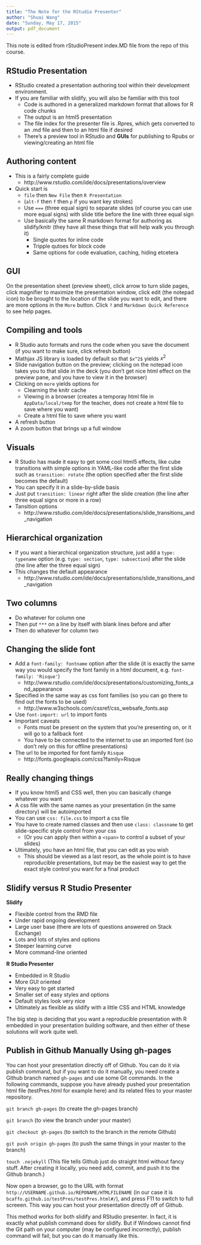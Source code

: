 ```yaml
---
title: "The Note for the RStudio Presenter"
author: "Shuai Wang"
date: "Sunday, May 17, 2015"
output: pdf_document
---
```


This note is edited from rStudioPresent index.MD file from the repo of this course.

## RStudio Presentation

- RStudio created a presentation authoring tool within their
development environment. 
- If you are familiar with slidify, you will also be familiar with this tool
    - Code is authored in a generalized markdown format that allows for R code chunks
    - The output is an html5 presentation 
    - The file index for the presenter file is .Rpres, which gets converted to an .md file and then to an html file if desired
    - There's a preview tool in RStudio and **GUIs** for publishing to Rpubs or viewing/creating an html file
    
## Authoring content

- This is a fairly complete guide
    - http://www.rstudio.com/ide/docs/presentations/overview
- Quick start is
    - `file` then `New File` then `R Presentation`
    - (`alt-f` then `f` then `p` if you want key strokes)
    - Use `===` (three equal sign) to separate slides (of course you can use more equal signs) with slide title before the line with three equal sign
    - Use basically the same R markdown format for authoring as slidify/knitr (they have all these things that will help walk you through it)
        - Single quotes for inline code
        - Tripple qutoes for block code
        - Same options for code evaluation, caching, hiding etcetera

## GUI

On the presentation sheet (preview sheet), click arrow to turn slide pages, click magnifier to maximize the presentation window, click edit (the notepad icon) to be brought to the location of the slide you want to edit, and there are more options in the `More` button. Click `?` and `Markdown Quick Reference` to see help pages.

## Compiling and tools

- R Studio auto formats and runs the code when you save the document (if you want to make sure, click refresh button)
- Mathjax JS library is loaded by default so that `$x^2$` yields $x^2$
- Slide navigation button on the preview; clicking on the notepad icon takes you to that slide in the deck (you don't get nice html effect on the preview pane, and you have to view it in the browser)
- Clicking on `more` yields options for
    - Clearning the knitr cache
    - Viewing in a browser (creates a temporay html file in `AppData/local/temp` for the teacher, does not create a html file to save where you want)
    - Create a html file to save where you want
- A refresh button 
- A zoom button that brings up a full window

## Visuals

- R Studio has made it easy to get some cool html5 effects, like cube transitions
with simple options in YAML-like code after the first slide such as
`transition: rotate` (the option specified after the first slide becomes the default)
- You can specify it in a slide-by-slide basis
- Just put `transition: linear` right after the slide creation (the line after three equal signs or more in a row)
- Tansition options 
    - http://www.rstudio.com/ide/docs/presentations/slide_transitions_and_navigation

## Hierarchical organization

- If you want a hierarchical organization structure, just add a `type: typename` option (e.g. `type: section`, `type: subsection`) after the slide (the line after the three equal sign)
- This changes the default appearance
    - http://www.rstudio.com/ide/docs/presentations/slide_transitions_and_navigation

## Two columns

- Do whatever for column one
- Then put `***` on a line by itself with blank lines before and after
- Then do whatever for column two

## Changing the slide font

- Add a `font-family: fontname` option after the slide (it is exactly the same way you would specify the font family in a html document, e.g. `font-family: 'Risque'`)
    - http://www.rstudio.com/ide/docs/presentations/customizing_fonts_and_appearance
- Specified in the same way as css font families (so you can go there to find out the fonts to be used)
    - http://www.w3schools.com/cssref/css_websafe_fonts.asp
- Use `font-import: url` to import fonts
- Important caveats
    - Fonts must be present on the system that you're presenting on, or it will go to a fallback font
    - You have to be connected to the internet to use an imported font (so don't rely on this for offline presentations)
- The url to be imported for font family `Risque` 
    - http://fonts.googleapis.com/css?family=Risque

## Really changing things 

- If you know html5 and CSS well, then you can basically change whatever you want
- A css file with the same names as your presentation (in the same directory) will be autoimported 
- You can use `css: file.css` to import a css file 
- You have to create named classes and then use `class: classname` to get slide-specific style control from your css
    - (Or you can apply then within a `<span>` to control a subset of your slides)
- Ultimately, you have an html file, that you can edit as you wish
    - This should be viewed as a last resort, as the whole point is to have reproducible presentations, but may be the easiest way to get the exact style control you want for a final product

## Slidify versus R Studio Presenter

**Slidify**

- Flexible control from the RMD file
- Under rapid ongoing development
- Large user base (there are lots of questions answered on Stack Exchange)
- Lots and lots of styles and options
- Steeper learning curve
- More command-line oriented

**R Studio Presenter**

- Embedded in R Studio
- More GUI oriented
- Very easy to get started
- Smaller set of easy styles and options
- Default styles look very nice
- Ultimately as flexible as slidify with a little CSS and HTML knowledge

The big step is deciding that you want a reproducible presentation with R embedded in your presentation building software, and then either of these solutions will work quite well.

## Publish in Github Manually Using gh-pages

You can host your presentation directly off of Github. You can do it via publish command, but if you want to do it manually, you need create a Github branch named `gh-pages` and use some Git commands. In the following commands, suppose you have already pushed your presentation html file (testPres.html for example here) and its related files to your master repository.

`git branch gh-pages` (to create the gh-pages branch)

`git branch` (to view the branch under your master)

`git checkout gh-pages` (to switch to the branch in the remote Github)

`git push origin gh-pages` (to push the same things in your master to the branch)

`touch .nojekyll` (This file tells Github just do straight html without fancy stuff. After creating it locally, you need add, commit, and push it to the Github branch.)

Now open a browser, go to the URL with format `http://USERNAME.github.io/REPONAME/HTMLFILENAME` (in our case it is `bcaffo.github.io/testPres/testPres.html#/`), and press F11 to switch to full screeen. This way you can host your presentation directly off of Github. 

This method works for both slidify and RStudio presenter. In fact, it is exactly what publish command does for slidify. But if Windows cannot find the Git path on your computer (may be configured incorrectly), publish command will fail, but you can do it manually like this.
